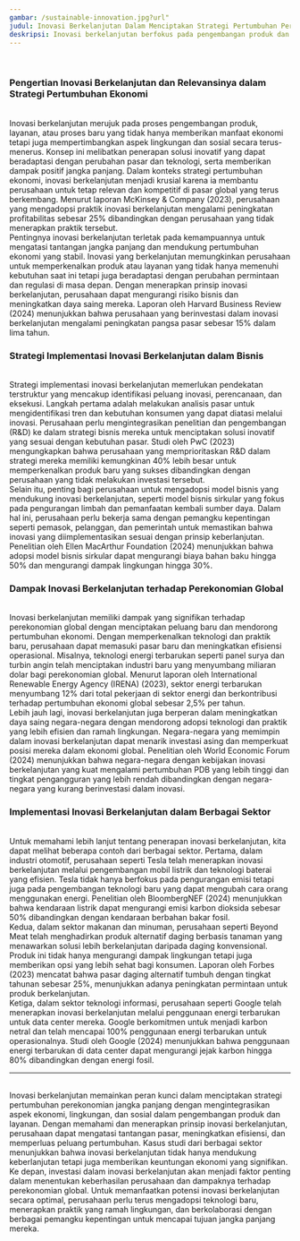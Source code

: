 ```yaml
---
gambar: /sustainable-innovation.jpg?url"
judul: Inovasi Berkelanjutan Dalam Menciptakan Strategi Pertumbuhan Perekonomian Jangka Panjang
deskripsi: Inovasi berkelanjutan berfokus pada pengembangan produk dan proses yang ramah lingkungan. Strategi ini tidak hanya membantu pertumbuhan ekonomi jangka panjang tetapi juga menjaga kelestarian alam untuk generasi mendatang.
---
```


<br className="inline lg:hidden" />
<h3 className="text-2xl font-bold">Pengertian Inovasi Berkelanjutan dan Relevansinya dalam Strategi Pertumbuhan Ekonomi</h3>
<br />
Inovasi berkelanjutan merujuk pada proses pengembangan produk, layanan, atau
proses baru yang tidak hanya memberikan manfaat ekonomi tetapi juga
mempertimbangkan aspek lingkungan dan sosial secara terus-menerus. Konsep ini
melibatkan penerapan solusi inovatif yang dapat beradaptasi dengan perubahan
pasar dan teknologi, serta memberikan dampak positif jangka panjang. Dalam
konteks strategi pertumbuhan ekonomi, inovasi berkelanjutan menjadi krusial
karena ia membantu perusahaan untuk tetap relevan dan kompetitif di pasar global
yang terus berkembang. Menurut laporan McKinsey & Company (2023), perusahaan
yang mengadopsi praktik inovasi berkelanjutan mengalami peningkatan
profitabilitas sebesar 25% dibandingkan dengan perusahaan yang tidak menerapkan
praktik tersebut.
<br />
Pentingnya inovasi berkelanjutan terletak pada kemampuannya untuk mengatasi
tantangan jangka panjang dan mendukung pertumbuhan ekonomi yang stabil. Inovasi
yang berkelanjutan memungkinkan perusahaan untuk memperkenalkan produk atau
layanan yang tidak hanya memenuhi kebutuhan saat ini tetapi juga beradaptasi
dengan perubahan permintaan dan regulasi di masa depan. Dengan menerapkan
prinsip inovasi berkelanjutan, perusahaan dapat mengurangi risiko bisnis dan
meningkatkan daya saing mereka. Laporan oleh Harvard Business Review (2024)
menunjukkan bahwa perusahaan yang berinvestasi dalam inovasi berkelanjutan
mengalami peningkatan pangsa pasar sebesar 15% dalam lima tahun.
<br />

<h3 className="text-2xl font-bold">Strategi Implementasi Inovasi Berkelanjutan dalam Bisnis</h3>
<br />
Strategi implementasi inovasi berkelanjutan memerlukan pendekatan terstruktur
yang mencakup identifikasi peluang inovasi, perencanaan, dan eksekusi. Langkah
pertama adalah melakukan analisis pasar untuk mengidentifikasi tren dan
kebutuhan konsumen yang dapat diatasi melalui inovasi. Perusahaan perlu
mengintegrasikan penelitian dan pengembangan (R&D) ke dalam strategi bisnis
mereka untuk menciptakan solusi inovatif yang sesuai dengan kebutuhan pasar.
Studi oleh PwC (2023) mengungkapkan bahwa perusahaan yang memprioritaskan R&D
dalam strategi mereka memiliki kemungkinan 40% lebih besar untuk memperkenalkan
produk baru yang sukses dibandingkan dengan perusahaan yang tidak melakukan
investasi tersebut.
<br />
Selain itu, penting bagi perusahaan untuk mengadopsi model bisnis yang mendukung
inovasi berkelanjutan, seperti model bisnis sirkular yang fokus pada pengurangan
limbah dan pemanfaatan kembali sumber daya. Dalam hal ini, perusahaan perlu
bekerja sama dengan pemangku kepentingan seperti pemasok, pelanggan, dan
pemerintah untuk memastikan bahwa inovasi yang diimplementasikan sesuai dengan
prinsip keberlanjutan. Penelitian oleh Ellen MacArthur Foundation (2024)
menunjukkan bahwa adopsi model bisnis sirkular dapat mengurangi biaya bahan baku
hingga 50% dan mengurangi dampak lingkungan hingga 30%.
<br />

<h3 className="text-2xl font-bold">Dampak Inovasi Berkelanjutan terhadap Perekonomian Global</h3>
<br />
Inovasi berkelanjutan memiliki dampak yang signifikan terhadap perekonomian
global dengan menciptakan peluang baru dan mendorong pertumbuhan ekonomi. Dengan
memperkenalkan teknologi dan praktik baru, perusahaan dapat memasuki pasar baru
dan meningkatkan efisiensi operasional. Misalnya, teknologi energi terbarukan
seperti panel surya dan turbin angin telah menciptakan industri baru yang
menyumbang miliaran dolar bagi perekonomian global. Menurut laporan oleh
International Renewable Energy Agency (IRENA) (2023), sektor energi terbarukan
menyumbang 12% dari total pekerjaan di sektor energi dan berkontribusi terhadap
pertumbuhan ekonomi global sebesar 2,5% per tahun.
<br />
Lebih jauh lagi, inovasi berkelanjutan juga berperan dalam meningkatkan daya
saing negara-negara dengan mendorong adopsi teknologi dan praktik yang lebih
efisien dan ramah lingkungan. Negara-negara yang memimpin dalam inovasi
berkelanjutan dapat menarik investasi asing dan memperkuat posisi mereka dalam
ekonomi global. Penelitian oleh World Economic Forum (2024) menunjukkan bahwa
negara-negara dengan kebijakan inovasi berkelanjutan yang kuat mengalami
pertumbuhan PDB yang lebih tinggi dan tingkat pengangguran yang lebih rendah
dibandingkan dengan negara-negara yang kurang berinvestasi dalam inovasi.
<br />

<h3 className="text-2xl font-bold">Implementasi Inovasi Berkelanjutan dalam Berbagai Sektor</h3>
<br />
Untuk memahami lebih lanjut tentang penerapan inovasi berkelanjutan, kita dapat
melihat beberapa contoh dari berbagai sektor. Pertama, dalam industri otomotif,
perusahaan seperti Tesla telah menerapkan inovasi berkelanjutan melalui
pengembangan mobil listrik dan teknologi baterai yang efisien. Tesla tidak hanya
berfokus pada pengurangan emisi tetapi juga pada pengembangan teknologi baru
yang dapat mengubah cara orang menggunakan energi. Penelitian oleh BloombergNEF
(2024) menunjukkan bahwa kendaraan listrik dapat mengurangi emisi karbon
dioksida sebesar 50% dibandingkan dengan kendaraan berbahan bakar fosil.
<br />
Kedua, dalam sektor makanan dan minuman, perusahaan seperti Beyond Meat telah
menghadirkan produk alternatif daging berbasis tanaman yang menawarkan solusi
lebih berkelanjutan daripada daging konvensional. Produk ini tidak hanya
mengurangi dampak lingkungan tetapi juga memberikan opsi yang lebih sehat bagi
konsumen. Laporan oleh Forbes (2023) mencatat bahwa pasar daging alternatif
tumbuh dengan tingkat tahunan sebesar 25%, menunjukkan adanya peningkatan
permintaan untuk produk berkelanjutan.
<br />
Ketiga, dalam sektor teknologi informasi, perusahaan seperti Google telah
menerapkan inovasi berkelanjutan melalui penggunaan energi terbarukan untuk data
center mereka. Google berkomitmen untuk menjadi karbon netral dan telah mencapai
100% penggunaan energi terbarukan untuk operasionalnya. Studi oleh Google (2024)
menunjukkan bahwa penggunaan energi terbarukan di data center dapat mengurangi
jejak karbon hingga 80% dibandingkan dengan energi fosil.
<br />

<hr className="h-0.5 w-full rounded-full" />
<br />
Inovasi berkelanjutan memainkan peran kunci dalam menciptakan strategi
pertumbuhan perekonomian jangka panjang dengan mengintegrasikan aspek ekonomi,
lingkungan, dan sosial dalam pengembangan produk dan layanan. Dengan memahami
dan menerapkan prinsip inovasi berkelanjutan, perusahaan dapat mengatasi
tantangan pasar, meningkatkan efisiensi, dan memperluas peluang pertumbuhan.
Kasus studi dari berbagai sektor menunjukkan bahwa inovasi berkelanjutan tidak
hanya mendukung keberlanjutan tetapi juga memberikan keuntungan ekonomi yang
signifikan. Ke depan, investasi dalam inovasi berkelanjutan akan menjadi faktor
penting dalam menentukan keberhasilan perusahaan dan dampaknya terhadap
perekonomian global. Untuk memanfaatkan potensi inovasi berkelanjutan secara
optimal, perusahaan perlu terus mengadopsi teknologi baru, menerapkan praktik
yang ramah lingkungan, dan berkolaborasi dengan berbagai pemangku kepentingan
untuk mencapai tujuan jangka panjang mereka.